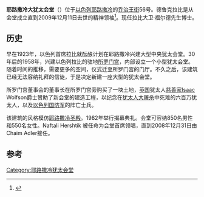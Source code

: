 {{Infobox religious building
|building_name=耶路撒冷大犹太会堂 
|image=Jerusalem Great Synagogue.jpg
|location={{Flagicon|ISR}} [[以色列|以色列]][[耶路撒冷|耶路撒冷]]
|religious_affiliation=[[犹太教|犹太教]]
|leadership= Rabbi Zalman Druck
|website= {{url|http://www.jerusalemgreatsynagogue.com/EN_HomePage.aspx|Great Synagogue}}
|year_completed=1982
|construction_cost=$18,000,000
|architect=Alexander Friedman
|capacity=1,400
}}
'''耶路撒冷大犹太会堂'''（{{lang-he-n|בֵּית הַכְּנֶסֶת הַגָּדוֹל בּיְרוּשָׁלַיִם}}）位于[[以色列|以色列]][[耶路撒冷|耶路撒冷]]的[[乔治王街_(耶路撒冷)|乔治王街]]56号。德鲁克拉比是从会堂成立直到2009年12月11日去世的精神领袖<ref>{{cite web|url= http://www.inn.co.il/News/News.aspx/197709|script-title= he:רב בית הכנסת הגדול בירושלים הלך לעולמו|author= Uzi Baruch|date= 2009-12-11|work= |publisher= IsraelNationalNews|accessdate= 2009-12-12|language= he|archive-date= 2009-12-14|archive-url= https://web.archive.org/web/20091214073623/http://www.inn.co.il/News/News.aspx/197709|dead-url= no}}</ref>。现任拉比大卫·福尔德先生博士。

==历史==
早在1923年，以色列首席拉比就酝酿计划在耶路撒冷兴建大型中央犹太会堂。30年后的1958年，兴建以色列拉比的驻地[[所罗门宫|所罗门宫]]，内部设立一个小型犹太会堂。随着时间的推移，需要更多的空间，仪式迁至所罗门宫的门厅。不久之后，该建筑已经无法容纳礼拜的信徒，于是决定新建一座大型的犹太会堂。

所罗门宫董事会的董事长在所罗门宫旁购买了一块土地，[[英国|英国]]犹太人[[慈善家|慈善家]]Isaac Wolfson爵士赞助了新会堂的建造工程，以纪念在[[犹太人大屠杀|犹太人大屠杀]]中死难的六百万犹太人，以及[[以色列国防军|以色列国防军]]的阵亡士兵。

该建筑的风格模仿[[耶路撒冷圣殿|耶路撒冷圣殿]]。1982年举行揭幕典礼。会堂可容纳850名男性和550名女性。Naftali Hershtik 被任命为会堂首席领唱，直到2008年12月31日由Chaim Adler接任。

==参考==
{{Reflist}}
{{coord|31.7758|N|35.2169|E|type:landmark|display=title}}

[[Category:耶路撒冷犹太会堂|Category:耶路撒冷犹太会堂]]